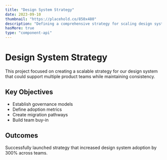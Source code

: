 ```yaml
---
title: "Design System Strategy"
date: 2023-09-10
thumbnail: "https://placehold.co/850x480"
description: "Defining a comprehensive strategy for scaling design systems across multiple product teams."
hasMore: true
type: "component-api"
---
```


# Design System Strategy

This project focused on creating a scalable strategy for our design system that could support multiple product teams while maintaining consistency.

## Key Objectives

- Establish governance models
- Define adoption metrics
- Create migration pathways
- Build team buy-in

## Outcomes

Successfully launched strategy that increased design system adoption by 300% across teams.
